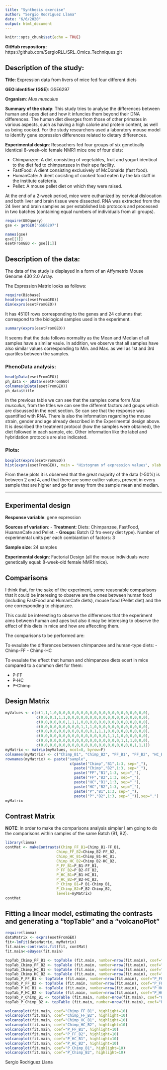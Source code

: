```yaml
---
title: "Synthesis exercise"
author: "Sergio Rodriguez Llana"
date: "6/6/2020"
output: html_document
---
```


```r
knitr::opts_chunk$set(echo = TRUE)
```


**GitHub respository:** https://github.com/SergioRLL/SRL_Omics_Techniques.git


## Description of the study:

**Title**: Expression data from livers of mice fed four different diets

**GEO identifier (GSE)**: GSE6297

**Organism**: *Mus musculus*

**Summary of the study**: This study tries to analyse the differences between human and apes diet and how it infuncies them beyond their DNA differences. The human diet diverges from those of other primates in various aspects, such as having a high calorie and protein content, as well as being cooked. For the study researchers used a laboratory mouse model to identify gene expression differences related to dietary differences.

**Experimental design**: Reseachers fed four groups of six genetically identical 8-week-old female NMR1 mice one of four diets:

- Chimpanzee: A diet consisting of vegetables, fruit and yogurt identical to the diet fed to chimpanzees in their ape facility.
- FastFood: A dient consisting exclusively of McDonalds (fast food).
- HumanCafe: A dient cosisting of cooked food eaten by the lab staff in the institute cafeteria.
- Pellet: A mouse pellet diet on which they were raised.

At the end of a 2-week period, mice were euthanized by cervical dislocation and both liver and brain tissue were dissected. RNA was extracted from the 24 liver and brain samples as per established lab protocols and processed in two batches (containing equal numbers of individuals from all groups).

```r
require(GEOquery)
gse <- getGEO("GSE6297")
```

```r
names(gse)
gse[[1]]
esetFromGEO <- gse[[1]]
```

## Description of the data: 

The data of the study is displayed in a form of an Affymetrix Mouse Genome 430 2.0 Array.

The Expression Matrix looks as follows:

```r
require(Biobase)
head(exprs(esetFromGEO))
dim(exprs(esetFromGEO))
```

It has 45101 rows corresponding to the genes and 24 columns that correspond to the biological samples used in the experiment.

```r
summary(exprs(esetFromGEO))
```

It seems that the data follows normality as the Mean and Median of all samples have a similar vaule. In addition, we observe that all samples have also similar values corresponding to Min. and Max. as well as 1st and 3rd quartiles between the samples.

### PhenoData analysis:

```r
head(pData(esetFromGEO))
ph_data <- pData(esetFromGEO)
colnames(pData(esetFromGEO))
ph_data$title
```

In the previous table we can see that the samples come form *Mus musculus*, from the titles we can see the different factors and goups which are discussed in the next section. Se can see that the response was quantified with RNA. There is also the information regarding the mouse strain, gender and age already described in the Experimental design above. It is described the treatment protocol (how the samples were obtained), the diet followed in each sample, etc. Other information like the label and hybridation protocols are also indicated.

### Plots:

```r
boxplot(exprs(esetFromGEO))
hist(exprs(esetFromGEO), main = "Histogram of expression values", xlab = "Expression values")
```


From these plots it is observed that the great majority of the data (>50%) is between 2 and 4, and that there are some outlier values, present in every sample that are higher and go far away from the sample mean and median.

*********************************************************************************************************************************************************************************


## Experimental design

**Response variable**: gene expression

**Sources of variation**:
- **Treatment**: Diets: Chimpanzee, FastFood, HuamanCafe and Pellet.
- **Groups**: Batch (2 fro every diet type).
Number of experimental units per each combiantion of factors: 3

**Sample size**: 24 samples

**Experimental design**: Factorial Design (all the mouse individuals were genetically equal: 8-week-old female NMR1 mice).


## Comparisons


I think that, for the sake of the experiment, some reasonable comparisons that it could be interesing to observe are the ones between human food (including FastFood and HumanCafe diets), mouse food (Pellet diet) and the one corresponding to chipanzee.

This could be interesting to observe the differences that the experiment aims between human and apes but also it may be interesing to observe the effect of this diets in mice and how are affeccting them.

The comparisons to be performed are:

To evaulate the differences between chimpanzee and human-type diets:
- Chimp-FF
- Chimp-HC

To evaulate the effect that human and chimpanzee diets ecert in mice compared to a common diet for them:

- P-FF
- P-HC
- P-Chimp



## Design Matrix

```r
myValues <- c(c(1,1,1,0,0,0,0,0,0,0,0,0,0,0,0,0,0,0,0,0,0,0,0,0), 
              c(0,0,0,1,1,1,0,0,0,0,0,0,0,0,0,0,0,0,0,0,0,0,0,0), 
              c(0,0,0,0,0,0,1,1,1,0,0,0,0,0,0,0,0,0,0,0,0,0,0,0), 
              c(0,0,0,0,0,0,0,0,0,1,1,1,0,0,0,0,0,0,0,0,0,0,0,0),
              c(0,0,0,0,0,0,0,0,0,0,0,0,1,1,1,0,0,0,0,0,0,0,0,0),
              c(0,0,0,0,0,0,0,0,0,0,0,0,0,0,0,1,1,1,0,0,0,0,0,0),
              c(0,0,0,0,0,0,0,0,0,0,0,0,0,0,0,0,0,0,1,1,1,0,0,0),
              c(0,0,0,0,0,0,0,0,0,0,0,0,0,0,0,0,0,0,0,0,0,1,1,1))
myMatrix <- matrix(myValues, ncol=8, byrow=F)
colnames(myMatrix) <- c("Chimp_B1", "Chimp_B2", "FF_B1", "FF_B2", "HC_B1", "HC_B2", "P_B1", "P_B2")
rownames(myMatrix) <- paste("sample", 
                             c(paste("Chimp","B1",1:3, sep="_"),
                               paste("Chimp","B2",1:3, sep="_"),
                               paste("FF","B1",1:3, sep="_"),
                               paste("FF","B2",1:3, sep="_"),
                               paste("HC","B1",1:3, sep="_"),
                               paste("HC","B2",1:3, sep="_"),
                               paste("P","B1",1:3, sep="_"),
                               paste("P","B2",1:3, sep="_")),sep=".")
myMatrix
```



## Contrast Matrix


**NOTE**: In order to make the comparisons analysis simpler I am going to do the comparisons within samples of the same Batch (B1, B2).


```r
library(limma)
contMat <- makeContrasts(Chimp_FF_B1=Chimp_B1-FF_B1,
                       Chimp_FF_B2=Chimp_B2-FF_B2,
                       Chimp_HC_B1=Chimp_B1-HC_B1,
                       Chimp_HC_B2=Chimp_B2-HC_B2,
                       P_FF_B1=P_B1-FF_B1,
                       P_FF_B2=P_B2-FF_B2,
                       P_HC_B1=P_B1-HC_B1,
                       P_HC_B2=P_B2-HC_B2,
                       P_Chimp_B1=P_B1-Chimp_B1,
                       P_Chimp_B2=P_B2-Chimp_B2,
                       levels=myMatrix)
contMat
```


## Fitting a linear model, estimating the contrasts and generating a "topTable" and a "volcanoPlot"


```r
require(limma)
dataMatrix <- exprs(esetFromGEO)
fit<-lmFit(dataMatrix, myMatrix)
fit.main<-contrasts.fit(fit, contMat)
fit.main<-eBayes(fit.main)
```

```r
topTab_Chimp_FF_B1 <- topTable (fit.main, number=nrow(fit.main), coef="Chimp_FF_B1", adjust="fdr"); head(topTab_Chimp_FF_B1)
topTab_Chimp_FF_B2 <- topTable (fit.main, number=nrow(fit.main), coef="Chimp_FF_B2", adjust="fdr"); head(topTab_Chimp_FF_B2)
topTab_Chimp_HC_B1 <- topTable (fit.main, number=nrow(fit.main), coef="Chimp_HC_B1", adjust="fdr"); head(topTab_Chimp_HC_B1)
topTab_Chimp_HC_B2 <- topTable (fit.main, number=nrow(fit.main), coef="Chimp_HC_B2", adjust="fdr"); head(topTab_Chimp_HC_B2)
topTab_P_FF_B1 <- topTable (fit.main, number=nrow(fit.main), coef="P_FF_B1", adjust="fdr"); head(topTab_P_FF_B1)
topTab_P_FF_B2 <- topTable (fit.main, number=nrow(fit.main), coef="P_FF_B2", adjust="fdr"); head(topTab_P_FF_B2)
topTab_P_HC_B1 <- topTable (fit.main, number=nrow(fit.main), coef="P_HC_B1", adjust="fdr"); head(topTab_P_HC_B1)
topTab_P_HC_B2 <- topTable (fit.main, number=nrow(fit.main), coef="P_HC_B2", adjust="fdr"); head(topTab_P_HC_B2)
topTab_P_Chimp_B1 <- topTable (fit.main, number=nrow(fit.main), coef="P_Chimp_B1", adjust="fdr"); head(topTab_P_Chimp_B1)
topTab_P_Chimp_B2 <- topTable (fit.main, number=nrow(fit.main), coef="P_Chimp_B2", adjust="fdr"); head(topTab_P_Chimp_B2)
```

```r
volcanoplot(fit.main, coef="Chimp_FF_B1", highlight=10)
volcanoplot(fit.main, coef="Chimp_FF_B2", highlight=10)
volcanoplot(fit.main, coef="Chimp_HC_B1", highlight=10)
volcanoplot(fit.main, coef="Chimp_HC_B2", highlight=10)
volcanoplot(fit.main, coef="P_FF_B1", highlight=10)
volcanoplot(fit.main, coef="P_FF_B2", highlight=10)
volcanoplot(fit.main, coef="P_HC_B1", highlight=10)
volcanoplot(fit.main, coef="P_HC_B2", highlight=10)
volcanoplot(fit.main, coef="P_Chimp_B1", highlight=10)
volcanoplot(fit.main, coef="P_Chimp_B2", highlight=10)
```



Sergio Rodriguez Llana

